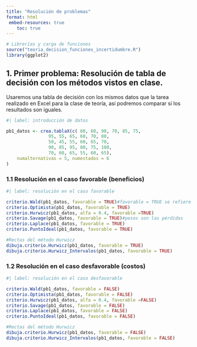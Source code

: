 ```yaml
---
title: "Resolución de problemas"
format: html
 embed-resources: true
    toc: true
---
```



```r
# Librerías y carga de funciones
source("teoria_decision_funciones_incertidumbre.R")
library(ggplot2)

```
## 1. Primer problema: Resolución de tabla de decisión con los métodos vistos en clase.

 Usaremos una tabla de decisión con los mismos datos que la tarea realizado en Excel para la clase de teoría, así podremos comparar si los resultados son iguales.
 

```r
#| label: introducción de datos

pb1_datos <- crea.tablaX(c( 80, 60,	90,	70,	85,	75,
                95,	55,	65,	60,	70,	80,
                50,	45,	55,	60,	65,	70,
                90,	85, 95,	80,	75,	100,
                70,	60,	65,	55,	60,	65),
    numalternativas = 5, numestados = 6
)
```


### 1.1 Resolución en el caso favorable (beneficios)

```r
#| label: resolución en el caso favorable

criterio.Wald(pb1_datos, favorable = TRUE)#favorable = TRUE se refiere a beneficios
criterio.Optimista(pb1_datos, favorable = TRUE)
criterio.Hurwicz(pb1_datos, alfa = 0.4, favorable =TRUE)
criterio.Savage(pb1_datos, favorable = TRUE)#pesos son las pérdidas
criterio.Laplace(pb1_datos, favorable = TRUE) 
criterio.PuntoIdeal(pb1_datos, favorable = TRUE)

#Rectas del método Hurwicz
dibuja.criterio.Hurwicz(pb1_datos, favorable = TRUE)
dibuja.criterio.Hurwicz_Intervalos(pb1_datos, favorable = TRUE)

```

### 1.2 Resolución en el caso desfavorable (costos)

```r
#| label: resolución en el caso desfavorable

criterio.Wald(pb1_datos, favorable = FALSE)
criterio.Optimista(pb1_datos, favorable = FALSE)
criterio.Hurwicz(pb1_datos, alfa = 0.4, favorable =FALSE)
criterio.Savage(pb1_datos, favorable = FALSE)
criterio.Laplace(pb1_datos, favorable = FALSE) 
criterio.PuntoIdeal(pb1_datos, favorable = FALSE)

#Rectas del método Hurwicz
dibuja.criterio.Hurwicz(pb1_datos, favorable = FALSE)
dibuja.criterio.Hurwicz_Intervalos(pb1_datos, favorable = FALSE)
```

